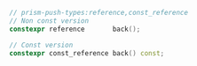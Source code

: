 ```cpp
// prism-push-types:reference,const_reference
// Non const version
constexpr reference       back();

// Const version
constexpr const_reference back() const;
```